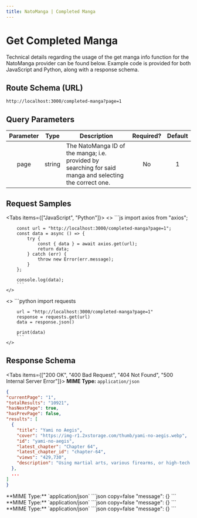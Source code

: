 ---
title: NatoManga | Completed Manga
---


# Get Completed Manga

Technical details regarding the usage of the get manga info function for the NatoManga provider can be found below. Example code is provided for both JavaScript and Python, along with a response schema.

## Route Schema (URL)

```
http://localhost:3000/completed-manga?page=1
```

## Query Parameters

| Parameter |  Type  | Description                                                                                            | Required? | Default |
| :-------: | :----: | ------------------------------------------------------------------------------------------------------ | :-------: | :-----: |
|    page     | string | The NatoManga ID of the manga; i.e. provided by searching for said manga and selecting the correct one. |    No    |    1     |

## Request Samples

<Tabs items={["JavaScript", "Python"]}>
  <Tab>
    <>
        ```js
        import axios from "axios";

        const url = "http://localhost:3000/completed-manga?page=1";
        const data = async () => {
            try {
                const { data } = await axios.get(url);
                return data;
            } catch (err) {
                throw new Error(err.message);
            }
        };

        console.log(data);
        ```
    </>

  </Tab>
  <Tab>
    <>
        ```python
        import requests

        url = "http://localhost:3000/completed-manga?page=1"
        response = requests.get(url)
        data = response.json()

        print(data)
        ```
    </>

  </Tab>
</Tabs>

## Response Schema

<Tabs items={["200 OK", "400 Bad Request", "404 Not Found", "500 Internal Server Error"]}>
  <Tab>
  **MIME Type:** `application/json`
  ```json copy=false
  {
  "currentPage": "1",
  "totalResults": "10921",
  "hasNextPage": true,
  "hasPrevPage": false,
  "results": [
    {
      "title": "Yami no Aegis",
      "cover": "https://img-r1.2xstorage.com/thumb/yami-no-aegis.webp",
      "id": "yami-no-aegis",
      "latest_chapter": "Chapter 64",
      "latest_chapter_id": "chapter-64",
      "views": "429,730",
      "description": "Using martial arts, various firearms, or high-tech gadgets, Karito Tate works as a bodyguard and accepts different assignments to safeguard VIPs. His objective is not to eliminate them, but rather to defend them with his dominant arm."
    },
    ...
  ]
  }
  ```
  </Tab>
  <Tab>
  **MIME Type:** `application/json`
  ```json copy=false
  "message": {}
  ```
  </Tab>
  <Tab>
  **MIME Type:** `application/json`
  ```json copy=false
  "message": {}
  ```
  </Tab>
  <Tab>
  **MIME Type:** `application/json`
  ```json copy=false
  "message": {}
  ```
  </Tab>
</Tabs>
